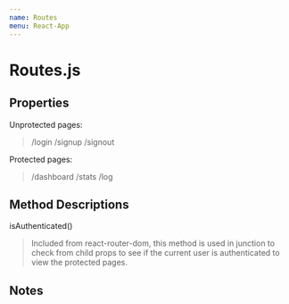```yaml
---
name: Routes
menu: React-App
---
```



# Routes.js

## Properties

Unprotected pages:
> /login /signup /signout

Protected pages:
> /dashboard /stats /log


## Method Descriptions

isAuthenticated()
> Included from react-router-dom, this method is used in junction to
check from child props to see if the current user is authenticated to 
view the protected pages. 

## Notes


